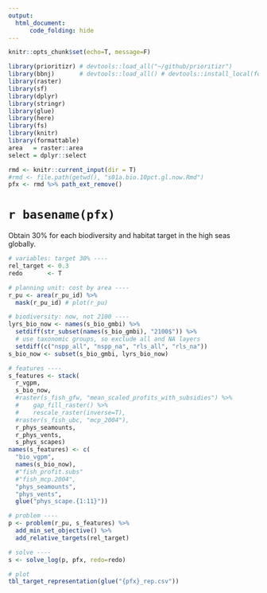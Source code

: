 ```yaml
---
output: 
  html_document:
      code_folding: hide
---
```


```r
knitr::opts_chunk$set(echo=T, message=F)
```

```r
library(prioritizr) # devtools::load_all("~/github/prioritizr")
library(bbnj)       # devtools::load_all() # devtools::install_local(force=T)
library(raster)
library(sf)
library(dplyr)
library(stringr)
library(glue)
library(here)
library(fs)
library(knitr)
library(formattable)
area   = raster::area
select = dplyr::select

rmd <- knitr::current_input(dir = T)
#rmd <- file.path(getwd(), "s01a.bio.10pct.gl.now.Rmd")
pfx <- rmd %>% path_ext_remove()
```

# `r basename(pfx)`

Obtain 30% for each biodiversity and habitat target in the high seas globally.

```r
# variables: target 30% ----
rel_target <- 0.3
redo       <- T

# planning unit: cost by area ----
r_pu <- area(r_pu_id) %>% 
  mask(r_pu_id) # plot(r_pu)

# biodiversity: now, not 2100 ----
lyrs_bio_now <- names(s_bio_gmbi) %>% 
  setdiff(str_subset(names(s_bio_gmbi), "2100$")) %>% 
  # use taxonomic groups, so exclude all and NA layers
  setdiff(c("nspp_all", "nspp_na", "rls_all", "rls_na"))
s_bio_now <- subset(s_bio_gmbi, lyrs_bio_now)

# features ----
s_features <- stack(
  r_vgpm,
  s_bio_now,
  #raster(s_fish_gfw, "mean_scaled_profits_with_subsidies") %>%
  #    gap_fill_raster() %>%
  #    rescale_raster(inverse=T),
  #raster(s_fish_ubc, "mcp_2004"),
  r_phys_seamounts,
  r_phys_vents,
  s_phys_scapes)
names(s_features) <- c(
  "bio_vgpm",
  names(s_bio_now),
  #"fish_profit.subs"
  #"fish_mcp.2004",
  "phys_seamounts",
  "phys_vents",
  glue("phys_scape.{1:11}"))

# problem ----
p <- problem(r_pu, s_features) %>%
  add_min_set_objective() %>% 
  add_relative_targets(rel_target)

# solve ----
s <- solve_log(p, pfx, redo=redo)

# plot 
tbl_target_representation(glue("{pfx}_rep.csv"))
```


